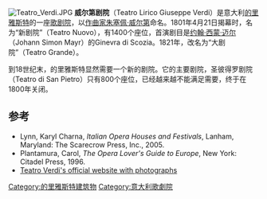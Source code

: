 [[File:Teatro_Verdi.JPG|thumb]]
'''威尔第剧院'''（Teatro Lirico Giuseppe Verdi）是意大利[[的里雅斯特|的里雅斯特]]的一座[[歌剧院|歌剧院]]，以[[作曲家|作曲家]][[朱塞佩·威尔第|朱塞佩·威尔第]]命名。1801年4月21日揭幕时，名为“新剧院”（Teatro Nuovo），有1400个座位，首演剧目是[[约翰·西蒙·迈尔|约翰·西蒙·迈尔]]（Johann Simon Mayr）的Ginevra di Scozia。1821年，改名为“大剧院”（Teatro Grande）。

到18世纪末，的里雅斯特显然需要一个新的剧院。它的主要剧院，圣彼得罗剧院（Teatro di San Pietro）只有800个座位，已经越来越不能满足需要，终于在1800年关闭。

==参考==
{{Reflist}}
*Lynn, Karyl Charna, ''Italian Opera Houses and Festivals'', Lanham, Maryland: The Scarecrow Press, Inc., 2005.    {{ISBN|0-8108-5359-0}}
* Plantamura, Carol, ''The Opera Lover's Guide to Europe'', New York: Citadel Press, 1996.   {{ISBN|0-8065-1842-1}}
*[http://www.teatroverdi-trieste.com/ Teatro Verdi's official website with photographs] {{Wayback|url=http://www.teatroverdi-trieste.com/ |date=20151006205303 }} 
{{coord|45.651|N|13.769|E|display=title|source:dewiki}}
[[Category:的里雅斯特建筑物|Category:的里雅斯特建筑物]]
[[Category:意大利歌劇院|Category:意大利歌劇院]]